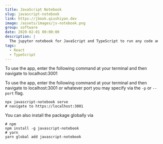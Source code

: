 ```yaml
---
title: JavaScript Notebook
slug: javascript-notebook
link: https://jbook.qiushiyan.dev
image: /assets/images/js-notebook.png
group: software
date: 2020-02-01 00:00:00
description: |
  The jupyter notebook for JavaScript and TypeScript to run any code and 3rd party libraries. Bundling and transpiling directly in the brower.
tags:
  - React
  - TypeScript
---
```



To use the app, enter the following command at your terminal and then navigate to localhost:3001

To use the app, enter the following command at your terminal and then navigate to localhost:3001 or whatever port you may specify via the `-p` or `--port` flag.

```
npx javascript-notebook serve
# navigate to https://localhost:3001
```

You can also install the package globally via

```
# npm
npm install -g javascript-notebook
# yarn
yarn global add javascript-notebook
```

